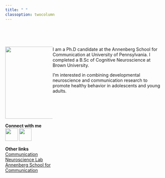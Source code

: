 ```yaml
---
title: " "
classoption: twocolumn
---
```


<style>
.column-left{
  float: left;
  width: 30%;
  text-align: left;
}
.column-right{
  display: inline-block;
  width: 70%;
  text-align: left;
}
</style>

<br>
<br>
<br>
<div class="column-left">
![](files/profile.jpg){width=230px}

__Connect with me__
<br>
[![](files/twitter.png){width=40px}](https://twitter.com/ruipei_penn)
[![](files/github.png){width=40px}](https://github.com/ruipei1)

__Other links__<br>
[Communication Neuroscience Lab](https://cn.asc.upenn.edu)<br>
[Annenberg School for Communication](https://asc.upenn.edu)
</div>


<div class="column-right">
I am a Ph.D candidate at the Annenberg School for Communication at University of Pennsylvania. I completed a B.Sc of Cognitive Neuroscience at Brown University. 
<br>

I'm interested in combining developmental neuroscience and communication research to promote healthy behavior in adolescents and young adults. 
  
</div>




